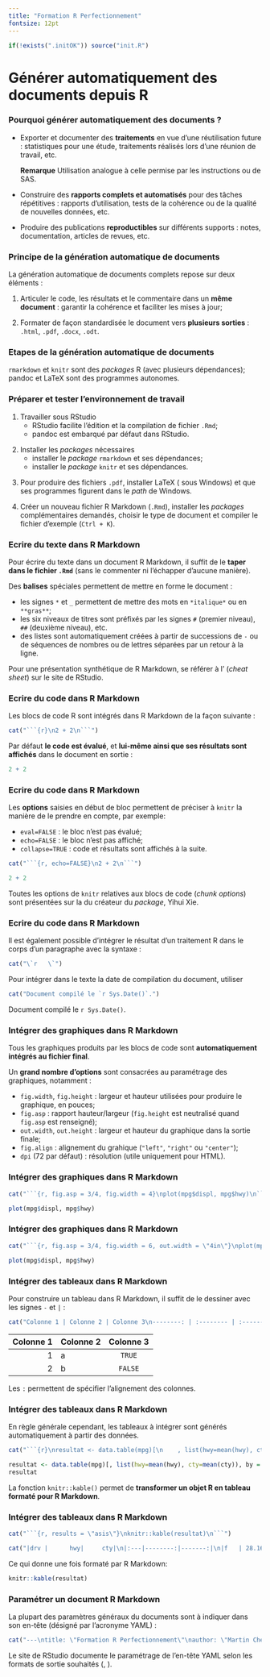 ```yaml
---
title: "Formation R Perfectionnement"
fontsize: 12pt
---
```


```r
if(!exists(".initOK")) source("init.R")
```

# Générer automatiquement des documents depuis R

\subsection*{Générer automatiquement des documents depuis R}

### \large Pourquoi générer automatiquement des documents ?

- Exporter et documenter des **traitements** en vue d'une réutilisation future : statistiques pour une étude, traitements réalisés lors d'une réunion de travail, etc.

    \vspace{0.2cm} \small 
    **Remarque** Utilisation analogue à celle permise par les instructions \textcolor{blue}{\texttt{ODS RTF}} ou \textcolor{blue}{\texttt{ODS PDF}} de SAS.

\pause \normalsize 

- Construire des **rapports complets et automatisés** pour des tâches répétitives : rapports d'utilisation, tests de la cohérence ou de la qualité de nouvelles données, etc.

\pause \vspace{0.2cm}

- Produire des publications **reproductibles** sur différents supports : notes, documentation, articles de revues, etc.


### \large Principe de la génération automatique de documents

La génération automatique de documents complets repose sur deux éléments : 

1. Articuler le code, les résultats et le commentaire dans un **même document** : garantir la cohérence et faciliter les mises à jour;

2. Formater de façon standardisée le document vers **plusieurs sorties** : `.html`, `.pdf`, `.docx`, `.odt`. 

\pause \small \centering
\begin{tikzpicture}[auto]
    \node [input] (code) {Code R};
    \node [input, right= of code] (tableaux) {Tableaux, graphiques};
    \node [input, right= of tableaux] (commentaire) {Commentaire};
    \node [output, below of=tableaux, node distance = 2cm] (output) {\texttt{.pdf} \texttt{.html} \texttt{.docx} \texttt{.odt}};
    \path [line] (code) -- (output);
    \path [line] (tableaux) -- (output);
    \path [line] (commentaire) -- (output);
\end{tikzpicture}

### \large Etapes de la génération automatique de documents

\small
\centering
\begin{tikzpicture}[auto]
    \draw[draw, red, very thick, dotted, visible on =<8->] ($(code.north west)+(-0.2,0.9)$)  rectangle ($(commentaire.south east) +(0.2,-3.3)$) node[] at (3.3, 0.9) {\href{https://blog.rstudio.org/2014/06/18/r-markdown-v2/}{\underline{R Markdown v2}} (\texttt{.Rmd})}; 
    \node [input] (code) {Code R};
    \node [input, right= of code] (tableaux) {Tableaux, graphiques};
    \node [input, right= of tableaux] (commentaire) {Commentaire};
    \node [block, below of=tableaux, node distance = 1.5cm, visible on =<2->] (knitr) {\href{http://yihui.name/knitr/}{\underline{knitr}}};
    \node [block, below of=knitr, node distance = 1.5cm, visible on =<3->] (pandoc) {\href{http://rmarkdown.rstudio.com/authoring_pandoc_markdown.html}{\underline{pandoc}}};
    \node [output, below of=pandoc, node distance = 1.5cm, visible on =<5->] (docx) {\texttt{.docx} \texttt{.odt}};
    \node [output, left of=docx, node distance = 3cm, visible on =<4->] (html) {\texttt{.html}};
    \node [output, right of=docx, node distance = 3cm, visible on =<6->] (pdf) {\texttt{.pdf}};
    \node [block, right of=pandoc, node distance = 3cm, visible on =<7->] (latex) {\href{https://www.latex-project.org/}{\underline{LaTeX}}};
    \path [line, visible on =<2->] (code) -- (knitr);
    \path [line, visible on =<2->] (tableaux) -- (knitr);
    \path [line, visible on =<2->] (commentaire) -- (knitr);
    \path [line, visible on =<3->] (knitr) -- (pandoc) node[pos=0.50] {\texttt{.md}};
    \path [line, visible on =<4->] (pandoc) -- (html);
    \path [line, visible on =<5->] (pandoc) -- (docx);
    \path [line, visible on =<7->] (pandoc) -- (latex) node[pos=0.50] {\texttt{.tex}};
    \path [line, visible on =<7->] (latex) -- (pdf);
    \mode<beamer>{\path [visible on =<6>] (pandoc) -- (pdf)  node[pos=0.50] {?};}
\end{tikzpicture}

\raggedright
\pause[9] \intertitre{Note} `rmarkdown` et `knitr` sont des *packages* R (avec plusieurs dépendances); pandoc et LaTeX sont des programmes autonomes.

### Préparer et tester l'environnement de travail

1. Travailler sous RStudio
    - RStudio facilite l'édition et la compilation de fichier `.Rmd`;
    - pandoc est embarqué par défaut dans RStudio.

\pause \bigskip 

2. Installer les *packages* nécessaires
    - installer le *package* `rmarkdown` et ses dépendances;
    - installer le *package* `knitr` et ses dépendances.

\pause \bigskip 

3. Pour produire des fichiers `.pdf`, installer LaTeX ([\underline{MiKTeX}](https://miktex.org/) sous Windows) et [\underline{s'assurer}](http://superuser.com/questions/341192/how-can-i-display-the-contents-of-an-environment-variable-from-the-command-promp) que ses programmes figurent dans le *path* de Windows.

\pause \bigskip 

4. Créer un nouveau fichier R Markdown (`.Rmd`), installer les *packages* complémentaires demandés, choisir le type de document et compiler le fichier d'exemple (`Ctrl + K`).

### Ecrire du texte dans R Markdown

Pour écrire du texte dans un document R Markdown, il suffit de le **taper dans le fichier `.Rmd`** (sans le commenter ni l'échapper d'aucune manière). 

\pause Des **balises** spéciales permettent de mettre en forme le document : 

- les signes `*` et `_` permettent de mettre des mots en `*italique*` ou en `**gras**`;
- les six niveaux de titres sont préfixés par les signes `#` (premier niveau), `##` (deuxième niveau), etc.
- des listes sont automatiquement créées à partir de successions de `-` ou de séquences de nombres ou de lettres séparées par un retour à la ligne.

\pause 

\intertitre{Note} Pour une présentation synthétique de R Markdown, se référer à l'[\underline{aide-mémoire}](https://www.rstudio.com/wp-content/uploads/2015/02/rmarkdown-cheatsheet.pdf) (*cheat sheet*) sur le site de RStudio.


### Ecrire du code dans R Markdown

Les blocs de code R sont intégrés dans R Markdown de la façon suivante : 
```r
cat("```{r}\n2 + 2\n```")
```

\pause Par défaut **le code est évalué**, et **lui-même ainsi que ses résultats sont affichés** dans le document en sortie : 
```r
2 + 2
```

### Ecrire du code dans R Markdown

Les **options** saisies en début de bloc permettent de préciser à `knitr` la manière de le prendre en compte, par exemple:

- `eval=FALSE` : le bloc n'est pas évalué;
- `echo=FALSE` : le bloc n'est pas affiché;
- `collapse=TRUE` : code et résultats sont affichés à la suite.

\pause 
```r
cat("```{r, echo=FALSE}\n2 + 2\n```")
```
```r
2 + 2
```

\pause 

\intertitre{Note} Toutes les options de `knitr` relatives aux blocs de code (*chunk options*) sont présentées sur la [\underline{page}](http://yihui.name/knitr/options/) du créateur du *package*, Yihui Xie.

### Ecrire du code dans R Markdown

Il est également possible d'intégrer le résultat d'un traitement R dans le corps d'un paragraphe avec la syntaxe : 

```r
cat("\`r   \`")
```

\pause 

\intertitre{Exemple} Pour intégrer dans le texte la date de compilation du document, utiliser 

```r
cat("Document compilé le `r Sys.Date()`.")
```

\pause Document compilé le `r Sys.Date()`.

### Intégrer des graphiques dans R Markdown

Tous les graphiques produits par les blocs de code sont **automatiquement intégrés au fichier final**. 

\pause Un **grand nombre d'options** sont consacrées au paramétrage des graphiques, notamment : 

- `fig.width`, `fig.height` : largeur et hauteur utilisées pour produire le graphique, en pouces;
- `fig.asp` : rapport hauteur/largeur (`fig.height` est neutralisé quand `fig.asp` est renseigné);
- `out.width`, `out.height` : largeur et hauteur du graphique dans la sortie finale;
- `fig.align` : alignement du grahique (`"left"`, `"right"` ou `"center"`);
- `dpi` (72 par défaut) : résolution (utile uniquement pour HTML).



### Intégrer des graphiques dans R Markdown

\footnotesize \center

```r
cat("```{r, fig.asp = 3/4, fig.width = 4}\nplot(mpg$displ, mpg$hwy)\n```")
```

```r
plot(mpg$displ, mpg$hwy)
```

### Intégrer des graphiques dans R Markdown

\footnotesize \center

```r
cat("```{r, fig.asp = 3/4, fig.width = 6, out.width = \"4in\"}\nplot(mpg$displ, mpg$hwy)\n```")
```

```r
plot(mpg$displ, mpg$hwy)
```

### Intégrer des tableaux dans R Markdown

Pour construire un tableau dans R Markdown, il suffit de le \og dessiner \fg{} avec les signes `-` et `|` : 

```r
cat("Colonne 1 | Colonne 2 | Colonne 3\n--------: | :-------- | :-------:\n1         | a         | `TRUE`\n2         | b         | `FALSE`")
```

\pause 

Colonne 1 | Colonne 2 | Colonne 3
--------: | :-------- | :-------:
1         | a         | `TRUE`
2         | b         | `FALSE`

Les `:` permettent de spécifier l'alignement des colonnes. 

### Intégrer des tableaux dans R Markdown

En règle générale cependant, les tableaux à intégrer sont générés automatiquement à partir des données.

\footnotesize

```r
cat("```{r}\nresultat <- data.table(mpg)[\n    , list(hwy=mean(hwy), cty=mean(cty)), by = drv\n]\nresultat\n```")
```

\vspace{-5mm}

```r
resultat <- data.table(mpg)[, list(hwy=mean(hwy), cty=mean(cty)), by = drv]
resultat
```

\pause \normalsize

La fonction `knitr::kable()` permet de **transformer un objet R en tableau formaté pour R Markdown**.

### Intégrer des tableaux dans R Markdown

\footnotesize 

\vspace{-2mm}

```r
cat("```{r, results = \"asis\"}\nknitr::kable(resultat)\n```")
```

\pause \vspace{-10mm}

```r
cat("|drv |      hwy|     cty|\n|:---|--------:|-------:|\n|f   | 28.16038| 19.9717|\n|4   | 19.17476| 14.3301|\n|r   | 21.00000| 14.0800|")
```

\pause \vspace{-1mm}

Ce qui donne une fois formaté par R Markdown:


```r
knitr::kable(resultat)
```

### Paramétrer un document R Markdown

La plupart des paramètres généraux du documents sont à indiquer dans son en-tête (désigné par l'acronyme YAML) : 

\footnotesize

```r
cat("---\ntitle: \"Formation R Perfectionnement\"\nauthor: \"Martin Chevalier (Insee)\"\noutput:\n  html_document:\n    highlight: haddock\n    toc: yes\n    toc_depth: 2\n    toc_float: yes\n---")
```

\pause \normalsize

\intertitre{Pour en savoir plus} Le site de RStudio documente le paramétrage de l'en-tête YAML selon les formats de sortie souhaités ([\underline{\texttt{html}}](http://rmarkdown.rstudio.com/html_document_format.html), [\underline{\texttt{pdf}}](http://rmarkdown.rstudio.com/pdf_document_format.html)).

